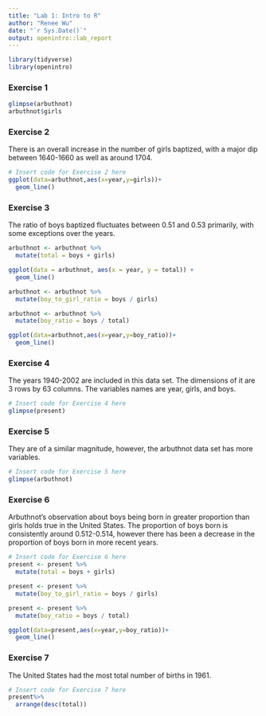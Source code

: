 ---
title: "Lab 1: Intro to R"
author: "Renee Wu"
date: "`r Sys.Date()`"
output: openintro::lab_report
---

```{r load-packages, message=FALSE}
library(tidyverse)
library(openintro)
```

### Exercise 1

```{r view-girls-counts}
glimpse(arbuthnot)
arbuthnot$girls

```


### Exercise 2

There is an overall increase in the number of girls baptized, with a major dip between 1640-1660 as well as around 1704. 

```{r trend-girls}
# Insert code for Exercise 2 here
ggplot(data=arbuthnot,aes(x=year,y=girls))+
  geom_line()
```


### Exercise 3

The ratio of boys baptized fluctuates between 0.51 and 0.53 primarily, with some exceptions over the years. 

```{r plot-prop-boys-arbuthnot}
arbuthnot <- arbuthnot %>%
  mutate(total = boys + girls)

ggplot(data = arbuthnot, aes(x = year, y = total)) + 
  geom_line()

arbuthnot <- arbuthnot %>%
  mutate(boy_to_girl_ratio = boys / girls)

arbuthnot <- arbuthnot %>%
  mutate(boy_ratio = boys / total)

ggplot(data=arbuthnot,aes(x=year,y=boy_ratio))+
  geom_line()
```


### Exercise 4

The years 1940-2002 are included in this data set. The dimensions of it are 3 rows by 63 columns. The variables names are year, girls, and boys. 

```{r dim-present}
# Insert code for Exercise 4 here
glimpse(present)

```


### Exercise 5

They are of a similar magnitude, however, the arbuthnot data set has more variables. 

```{r count-compare}
# Insert code for Exercise 5 here
glimpse(arbuthnot)
```


### Exercise 6

Arbuthnot's observation about boys being born in greater proportion than girls holds true in the United States. The proportion of boys born is consistently around 0.512-0.514, however there has been a decrease in the proportion of boys born in more recent years. 

```{r plot-prop-boys-present}
# Insert code for Exercise 6 here
present <- present %>%
  mutate(total = boys + girls)

present <- present %>%
  mutate(boy_to_girl_ratio = boys / girls)

present <- present %>%
  mutate(boy_ratio = boys / total)

ggplot(data=present,aes(x=year,y=boy_ratio))+
  geom_line()
```


### Exercise 7

The United States had the most total number of births in 1961. 
```{r find-max-total}
# Insert code for Exercise 7 here
present%>%
  arrange(desc(total))
```

